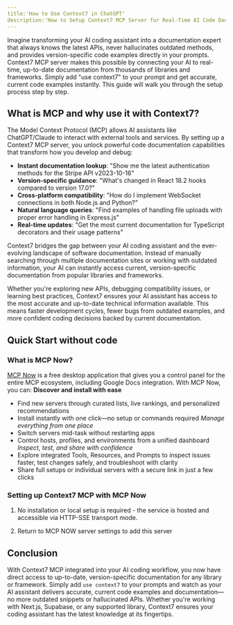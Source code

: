 ```yaml
---
title:'How to Use Context7 in ChatGPT'
description:'How to Setup Context7 MCP Server for Real-Time AI Code Documentation in ChatGPT and Claude'
---
```


Imagine transforming your AI coding assistant into a documentation expert that always knows the latest APIs, never hallucinates outdated methods, and provides version-specific code examples directly in your prompts. Context7 MCP server makes this possible by connecting your AI to real-time, up-to-date documentation from thousands of libraries and frameworks. Simply add "use context7" to your prompt and get accurate, current code examples instantly. This guide will walk you through the setup process step by step.

## What is MCP and why use it with Context7?

The Model Context Protocol (MCP) allows AI assistants like ChatGPT/Claude to interact with external tools and services. By setting up a Context7 MCP server, you unlock powerful code documentation capabilities that transform how you develop and debug:

- **Instant documentation lookup**: "Show me the latest authentication methods for the Stripe API v2023-10-16"
- **Version-specific guidance**: "What's changed in React 18.2 hooks compared to version 17.0?"
- **Cross-platform compatibility**: "How do I implement WebSocket connections in both Node.js and Python?"
- **Natural language queries**: "Find examples of handling file uploads with proper error handling in Express.js"
- **Real-time updates**: "Get the most current documentation for TypeScript decorators and their usage patterns"

Context7 bridges the gap between your AI coding assistant and the ever-evolving landscape of software documentation. Instead of manually searching through multiple documentation sites or working with outdated information, your AI can instantly access current, version-specific documentation from popular libraries and frameworks.

Whether you're exploring new APIs, debugging compatibility issues, or learning best practices, Context7 ensures your AI assistant has access to the most accurate and up-to-date technical information available. This means faster development cycles, fewer bugs from outdated examples, and more confident coding decisions backed by current documentation.

## Quick Start without code

### What is MCP Now?

[MCP Now](https://mcpnow.io) is a free desktop application that gives you a control panel for the entire MCP ecosystem, including Google Docs integration. With MCP Now, you can:
**Discover and install with ease**
- Find new servers through curated lists, live rankings, and personalized recommendations
- Install instantly with one click—no setup or commands required
*Manage everything from one place*
- Switch servers mid-task without restarting apps
- Control hosts, profiles, and environments from a unified dashboard
*Inspect, test, and share with confidence*
- Explore integrated Tools, Resources, and Prompts to inspect issues faster, test changes safely, and troubleshoot with clarity
- Share full setups or individual servers with a secure link in just a few clicks

### Setting up Context7 MCP with MCP Now

1. No installation or local setup is required - the service is hosted and accessible via HTTP-SSE transport mode.

2. Return to MCP NOW server settings to add this server

## Conclusion

With Context7 MCP integrated into your AI coding workflow, you now have direct access to up-to-date, version-specific documentation for any library or framework. Simply add `use context7` to your prompts and watch as your AI assistant delivers accurate, current code examples and documentation—no more outdated snippets or hallucinated APIs. Whether you're working with Next.js, Supabase, or any supported library, Context7 ensures your coding assistant has the latest knowledge at its fingertips.